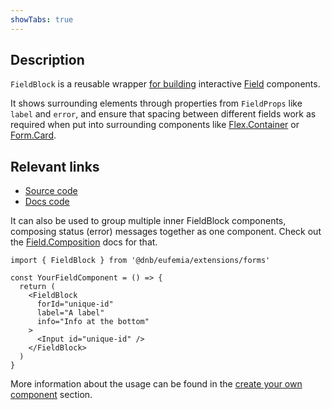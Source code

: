 ```yaml
---
showTabs: true
---
```


## Description

`FieldBlock` is a reusable wrapper [for building](/uilib/extensions/forms/create-component/) interactive [Field](/uilib/extensions/forms/feature-fields) components.

It shows surrounding elements through properties from `FieldProps` like `label` and `error`, and ensure that spacing between different fields work as required when put into surrounding components like [Flex.Container](/uilib/layout/flex/container/) or [Form.Card](/uilib/extensions/forms/Form/Card/).

## Relevant links

- [Source code](https://github.com/dnbexperience/eufemia/tree/main/packages/dnb-eufemia/src/extensions/forms/create-component/FieldBlock)
- [Docs code](https://github.com/dnbexperience/eufemia/tree/main/packages/dnb-design-system-portal/src/docs/uilib/extensions/forms/create-component/FieldBlock)

It can also be used to group multiple inner FieldBlock components, composing status (error) messages together as one component. Check out the [Field.Composition](/uilib/extensions/forms/base-fields/Composition/) docs for that.

```tsx
import { FieldBlock } from '@dnb/eufemia/extensions/forms'

const YourFieldComponent = () => {
  return (
    <FieldBlock
      forId="unique-id"
      label="A label"
      info="Info at the bottom"
    >
      <Input id="unique-id" />
    </FieldBlock>
  )
}
```

More information about the usage can be found in the [create your own component](/uilib/extensions/forms/create-component/) section.
